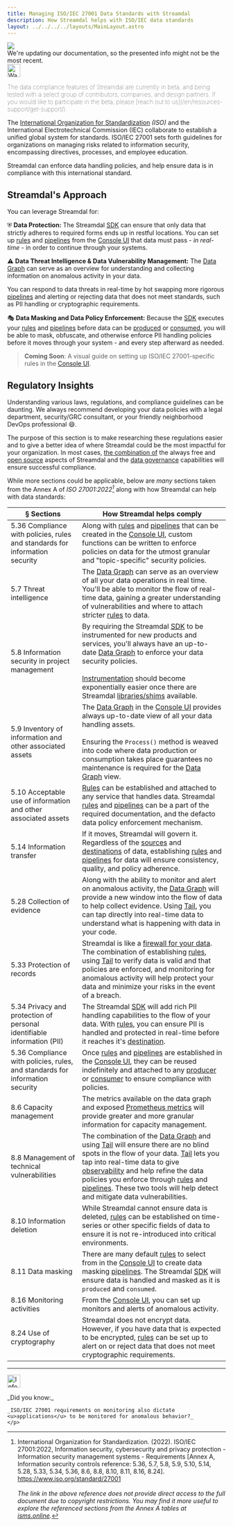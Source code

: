 ```yaml
---
title: Managing ISO/IEC 27001 Data Standards with Streamdal
description: How Streamdal helps with ISO/IEC data standards
layout: ../../../../layouts/MainLayout.astro
---
```



<div class="addl-wrapper">
<div class="addl">
<img src={information} class="uimage" />
<div class="addlcontent">
We're updating our documentation, so the presented info might not be the
most recent.
</div>
</div>
</div>

<Notification type="warning">
  <img src={warning} alt="Warning" width="30px" height="30px" />
  <p style="font-weight: lighter;">The data compliance features of Streamdal 
  are currently in beta, and being tested with a select group of contributors, 
  companies, and design partners. If you would like to participate in the beta, 
  please 
  [reach out to us](/en/resources-support/get-support/).</p>
</Notification>

The <a href="https://www.iso.org/" target="_blank">International Organization for Standardization</a> 
_(ISO)_ and the International Electrotechnical Commission (IEC) collaborate to 
establish a unified global system for standards. ISO/IEC 27001 sets forth 
guidelines for organizations on managing risks related to information security, 
encompassing directives, processes, and employee education.

Streamdal can enforce data handling policies, and help ensure data is in 
compliance with this international standard.

## Streamdal's Approach

You can leverage Streamdal for:

⛨ **<span class="ykeyword">Data Protection</span>:** The Streamdal [SDK](/en/core-components/sdk/) can ensure that only data that strictly adheres to required forms ends up in restful locations. You can set up <a href="/en/resources-support/glossary/#rule-or-step" class="pkeyword">rules</a> and <a href="/en/resources-support/glossary/#pipeline-or-ruleset" class="pkeyword">pipelines</a> from the [Console UI](/en/core-components/console-ui/) that data must pass - _in real-time_ - in order to continue through your systems.

⚠ **<span class="ykeyword">Data Threat Intelligence & Data Vulnerability Management</span>:** The [Data Graph](/en/core-components/console-ui#data-graph) can serve as an overview for understanding and collecting information on anomalous activity in your data. 

You can respond to data threats in real-time by hot swapping more rigorous <a href="/en/resources-support/glossary/#pipeline-or-ruleset" class="pkeyword">pipelines</a> and alerting or rejecting data that does not meet standards, such as PII handling or cryptographic requirements.

🎭 **<span class="ykeyword">Data Masking and Data Policy Enforcement</span>:** Because the [SDK](/en/core-components/sdk/) executes your <a href="/en/resources-support/glossary/#rule-or-step" class="pkeyword">rules</a> and <a href="/en/resources-support/glossary/#pipeline-or-ruleset" class="pkeyword">pipelines</a> before data can be <a href="/en/resources-support/glossary/#producer" class="pkeyword">produced</a> or <a href="/en/resources-support/glossary/#consumer" class="pkeyword">consumed</a>, you will be able to mask, obfuscate, and otherwise enforce PII handling policies before it moves through your system - and every step afterward as needed.   

> **Coming Soon**: A visual guide on setting up ISO/IEC 27001-specific rules in 
the [Console UI](/en/core-components/console-ui/).

## Regulatory Insights

Understanding various laws, regulations, and compliance guidelines can be 
daunting. We always recommend developing your data policies with a legal 
department, security/GRC consultant, or your friendly neighborhood DevOps 
professional 😄.

The purpose of this section is to make researching these regulations easier and 
to give a better idea of where Streamdal could be the most impactful for your 
organization. In most cases, <u>the combination of</u> the always free and 
[open source](/en/resources-support/open-source/) aspects of Streamdal and the 
[data governance](/en/data-governance/overview/) capabilities will ensure 
successful compliance. 

While more sections could be applicable, below are _many_ sections taken from 
the Annex A of _ISO 27001:2022[^1]_ along with how Streamdal can help with 
data standards:

| § Sections | How Streamdal helps comply |
|-|-|
| 5.36 Compliance with policies, rules and standards for information security | Along with [rules](/en/resources-support/glossary/#rule-or-step) and [pipelines](/en/resources-support/glossary/#pipeline-or-ruleset) that can be created in the [Console UI](/en/core-components/console-ui/), custom functions can be written to enforce policies on data for the utmost granular and "topic-specific" security policies. |
| 5.7 Threat intelligence | The [Data Graph](/en/core-components/console-ui#data-graph) can serve as an overview of all your data operations in real time. You'll be able to monitor the flow of real-time data, gaining a greater understanding of vulnerabilities and where to attach stricter [rules](/en/resources-support/glossary/#pipeline-or-ruleset) to data. |
| 5.8 Information security in project management | By requiring the Streamdal [SDK](/en/core-components/sdk/) to be instrumented for new products and services, you'll always have an up-to-date [Data Graph](/en/core-components/console-ui#data-graph) to enforce your data security policies. <br /><br />[Instrumentation](/en/guides/instrumentation/) should become exponentially easier once there are Streamdal [libraries/shims](/en/core-components/libraries-shims/) available. |
| 5.9 Inventory of information and other associated assets | The [Data Graph](/en/core-components/console-ui#data-graph) in the [Console UI](/en/core-components/console-ui) provides always up-to-date view of all your data handling assets. <br /><br />Ensuring the `Process()` method is weaved into code where data production or consumption takes place guarantees no maintenance is required for the [Data Graph](/en/core-components/console-ui#data-graph) view. |
| 5.10 Acceptable use of information and other associated assets | [Rules](/en/resources-support/glossary/#rule-or-step) can be established and attached to any service that handles data. Streamdal [rules](/en/resources-support/glossary/#rule-or-step) and [pipelines](/en/resources-support/glossary/#pipeline-or-ruleset) can be a part of the required documentation, and the defacto data policy enforcement mechanism. |
| 5.14 Information transfer | If it moves, Streamdal will govern it. Regardless of the [sources](/en/resources-support/glossary/#source) and [destinations](/en/resources-support/glossary/#destination) of data, establishing [rules](/en/resources-support/glossary/#rule-or-step) and [pipelines](/en/resources-support/glossary/#pipeline-or-ruleset) for data will ensure consistency, quality, and policy adherence. |
| 5.28 Collection of evidence | Along with the ability to monitor and alert on anomalous activity, the [Data Graph](/en/core-components/console-ui/) will provide a new window into the flow of data to help collect evidence. Using [Tail](/en/guides/tail/), you can tap directly into real-time data to understand what is happening with data in your code. |
| 5.33 Protection of records | Streamdal is like a [firewall for your data](/en/resources-support/glossary/#firewall-for-data). The combination of establishing [rules](/en/resources-support/glossary/#rule-or-step), using [Tail](/en/guides/tail/) to verify data is valid and that policies are enforced, and monitoring for anomalous activity will help protect your data and minimize your risks in the event of a breach. |
| 5.34 Privacy and protection of personal identifiable information (PII) | The Streamdal [SDK](/en/core-components/sdk/) will add rich PII handling capabilities to the flow of your data. With [rules](/en/resources-support/glossary/#rule-or-step), you can ensure PII is handled and protected in real-time before it reaches it's [destination](/en/resources-support/glossary/#destination). |
| 5.36 Compliance with policies, rules, and standards for information security | Once [rules](/en/resources-support/glossary/#rule-or-step) and [pipelines](/en/resources-support/glossary/#pipeline-or-ruleset) are established in the [Console UI](/en/core-components/console-ui/), they can be reused indefinitely and attached to any [producer](/en/resources-support/glossary/#producer) or [consumer](/en/resources-support/glossary/#consumer) to ensure compliance with policies. |
| 8.6 Capacity management | The metrics available on the data graph and exposed [Prometheus metrics](/en/engineering/metrics/) will provide greater and more granular information for capacity management. |
| 8.8 Management of technical vulnerabilities | The combination of the [Data Graph](/en/core-components/console-ui/) and using [Tail](/en/guides/tail/) will ensure there are no blind spots in the flow of your data. [Tail](/en/guides/tail/) lets you tap into real-time data to give [observability](/en/engineering/observability/) and help refine the data policies you enforce through [rules](/en/resources-support/glossary/#rule-or-step) and [pipelines](/en/resources-support/glossary/#pipeline-or-ruleset). These two tools will help detect and mitigate data vulnerabilities. |
| 8.10 Information deletion | While Streamdal cannot ensure data is deleted, [rules](/en/resources-support/glossary/#rule-or-step) can be established on time-series or other specific fields of data to ensure it is not re-introduced into critical environments. |
| 8.11 Data masking | There are many default [rules](/en/resources-support/glossary/#rule-or-step) to select from in the [Console UI](/en/core-components/console-ui) to create data masking [pipelines](/en/resources-support/glossary/#pipeline-or-ruleset). The Streamdal [SDK](/en/core-components/sdk/) will ensure data is handled and masked as it is `produced` and `consumed`. |
| 8.16 Monitoring activities | From the [Console UI](/en/core-components/console-ui), you can set up monitors and alerts of anomalous activity. |
| 8.24 Use of cryptography | Streamdal does not encrypt data. However, if you have data that is expected to be encrypted, [rules](/en/resources-support/glossary/#rule-or-step) can be set up to alert on or reject data that does not meet cryptographic requirements. |
___

<Notification type="information">
  <img src={info} alt="Information" width="30px" height="30px" />
  <div class="prose-md prose-p:my-2 prose-a:text-purple-dark prose-a:underline">
    <p>
    _Did you know:_ 

    _ISO/IEC 27001 requirements on monitoring also dictate 
    <u>applications</u> to be monitored for anomalous behavior?_
    </p>
  </div>
</Notification>

[^1]: International Organization for Standardization. (2022). ISO/IEC 27001:2022, Information security, cybersecurity and privacy protection - Information security management systems - Requirements [Annex A, Information security controls reference: 5.36, 5.7, 5.8, 5.9, 5.10, 5.14, 5.28, 5.33, 5.34, 5.36, 8.6, 8.8, 8.10, 8.11, 8.16, 8.24]. https://www.iso.org/standard/27001 <br /><br /> _The link in the above reference does not provide direct access to the full document due to copyright restrictions. You may find it more useful to explore the referenced sections from the Annex A tables at [isms.online](https://www.isms.online/iso-27001/)._
